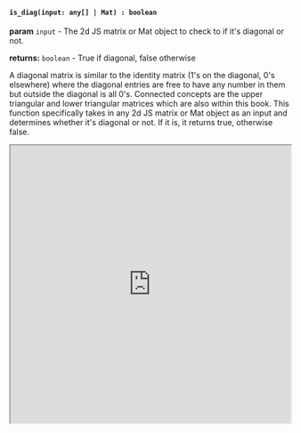 

#### `is_diag(input: any[] | Mat) : boolean`

**param** `input` - The 2d JS matrix or Mat object to check to if it's diagonal or not. 

**returns:** `boolean` - True if diagonal, false otherwise

A diagonal matrix is similar to the identity matrix (1's on the diagonal, 0's elsewhere) where the diagonal entries are free to have any number in them but outside the diagonal is all 0's. Connected concepts are the upper triangular and lower triangular matrices which are also within this book. This function specifically takes in any 2d JS matrix or Mat object as an input and determines whether it's diagonal or not. If it is, it returns true, otherwise false.



<iframe src="https://hlab.app/s/docs/hbook_is_diag"
    width="100%"
    height="500px">
</iframe>